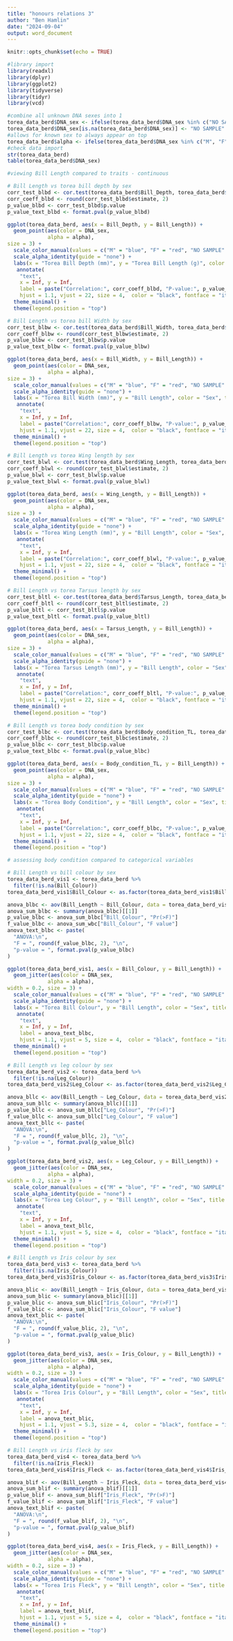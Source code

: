 ---
title: "honours relations 3"
author: "Ben Hamlin"
date: "2024-09-04"
output: word_document
---

```{r setup, include=FALSE}
knitr::opts_chunk$set(echo = TRUE)
```

```{r}
#library import
library(readxl)
library(dplyr)
library(ggplot2)
library(tidyverse)
library(tidyr)
library(vcd)
```


```{r}
#combine all unknown DNA sexes into 1
torea_data_berd$DNA_sex <- ifelse(torea_data_berd$DNA_sex %in% c("NO SAMPLE", "X"), "NO SAMPLE", torea_data_berd$DNA_sex)
torea_data_berd$DNA_sex[is.na(torea_data_berd$DNA_sex)] <- "NO SAMPLE"
#allows for known sex to always appear on top
torea_data_berd$alpha <- ifelse(torea_data_berd$DNA_sex %in% c("M", "F"), 1, 0.7)
#check data import 
str(torea_data_berd)
table(torea_data_berd$DNA_sex)
```

```{r}
#viewing Bill Length compared to traits - continuous

# Bill Length vs torea bill depth by sex
corr_test_blbd <- cor.test(torea_data_berd$Bill_Depth, torea_data_berd$Bill_Length)
corr_coeff_blbd <- round(corr_test_blbd$estimate, 2)
p_value_blbd <- corr_test_blbd$p.value
p_value_text_blbd <- format.pval(p_value_blbd)

ggplot(torea_data_berd, aes(x = Bill_Depth, y = Bill_Length)) +
  geom_point(aes(color = DNA_sex,
             alpha = alpha),
size = 3) +
  scale_color_manual(values = c("M" = "blue", "F" = "red", "NO SAMPLE" = "grey")) +
  scale_alpha_identity(guide = "none") +
  labs(x = "Torea Bill Depth (mm)", y = "Torea Bill Length (g)", color = "Sex", title = "Torea Bill Depth vs Bill Length") +
   annotate(
    "text", 
    x = Inf, y = Inf, 
    label = paste("Correlation:", corr_coeff_blbd, "P-value:", p_value_text_blbd),
    hjust = 1.1, vjust = 22, size = 4,  color = "black", fontface = "italic") +
  theme_minimal() +
  theme(legend.position = "top")

# Bill Length vs torea bill Width by sex
corr_test_blbw <- cor.test(torea_data_berd$Bill_Width, torea_data_berd$Bill_Length)
corr_coeff_blbw <- round(corr_test_blbw$estimate, 2)
p_value_blbw <- corr_test_blbw$p.value
p_value_text_blbw <- format.pval(p_value_blbw)

ggplot(torea_data_berd, aes(x = Bill_Width, y = Bill_Length)) +
  geom_point(aes(color = DNA_sex,
             alpha = alpha),
size = 3) +
  scale_color_manual(values = c("M" = "blue", "F" = "red", "NO SAMPLE" = "grey")) +
  scale_alpha_identity(guide = "none") +
  labs(x = "Torea Bill Width (mm)", y = "Bill Length", color = "Sex", title = "Torea Bill Width vs Bill Length") +
   annotate(
    "text", 
    x = Inf, y = Inf, 
    label = paste("Correlation:", corr_coeff_blbw, "P-value:", p_value_text_blbw),
    hjust = 1.1, vjust = 22, size = 4,  color = "black", fontface = "italic") +
  theme_minimal() +
  theme(legend.position = "top")

# Bill Length vs torea Wing length by sex
corr_test_blwl <- cor.test(torea_data_berd$Wing_Length, torea_data_berd$Bill_Length)
corr_coeff_blwl <- round(corr_test_blwl$estimate, 2)
p_value_blwl <- corr_test_blwl$p.value
p_value_text_blwl <- format.pval(p_value_blwl)

ggplot(torea_data_berd, aes(x = Wing_Length, y = Bill_Length)) +
  geom_point(aes(color = DNA_sex,
             alpha = alpha),
size = 3) +
  scale_color_manual(values = c("M" = "blue", "F" = "red", "NO SAMPLE" = "grey")) +
  scale_alpha_identity(guide = "none") +
  labs(x = "Torea Wing Length (mm)", y = "Bill Length", color = "Sex", title = "Torea wing length vs Bill Length") +
   annotate(
    "text", 
    x = Inf, y = Inf, 
    label = paste("Correlation:", corr_coeff_blwl, "P-value:", p_value_text_blwl),
    hjust = 1.1, vjust = 22, size = 4,  color = "black", fontface = "italic") +
  theme_minimal() +
  theme(legend.position = "top")

# Bill Length vs torea Tarsus length by sex
corr_test_bltl <- cor.test(torea_data_berd$Tarsus_Length, torea_data_berd$Bill_Length)
corr_coeff_bltl <- round(corr_test_bltl$estimate, 2)
p_value_bltl <- corr_test_bltl$p.value
p_value_text_bltl <- format.pval(p_value_bltl)

ggplot(torea_data_berd, aes(x = Tarsus_Length, y = Bill_Length)) +
  geom_point(aes(color = DNA_sex,
             alpha = alpha),
size = 3) +
  scale_color_manual(values = c("M" = "blue", "F" = "red", "NO SAMPLE" = "grey")) +
  scale_alpha_identity(guide = "none") +
  labs(x = "Torea Tarsus Length (mm)", y = "Bill Length", color = "Sex", title = "Torea tarsus length vs Bill Length") +
   annotate(
    "text", 
    x = Inf, y = Inf, 
    label = paste("Correlation:", corr_coeff_bltl, "P-value:", p_value_text_bltl),
    hjust = 1.1, vjust = 22, size = 4,  color = "black", fontface = "italic") +
  theme_minimal() +
  theme(legend.position = "top")

# Bill Length vs torea body condition by sex
corr_test_blbc <- cor.test(torea_data_berd$Body_condition_TL, torea_data_berd$Bill_Length)
corr_coeff_blbc <- round(corr_test_blbc$estimate, 2)
p_value_blbc <- corr_test_blbc$p.value
p_value_text_blbc <- format.pval(p_value_blbc)

ggplot(torea_data_berd, aes(x = Body_condition_TL, y = Bill_Length)) +
  geom_point(aes(color = DNA_sex,
             alpha = alpha),
size = 3) +
  scale_color_manual(values = c("M" = "blue", "F" = "red", "NO SAMPLE" = "grey")) +
  scale_alpha_identity(guide = "none") +
  labs(x = "Torea Body Condition", y = "Bill Length", color = "Sex", title = "Torea body condition vs Bill Length") +
   annotate(
    "text", 
    x = Inf, y = Inf, 
    label = paste("Correlation:", corr_coeff_blbc, "P-value:", p_value_text_blbc),
    hjust = 1.1, vjust = 22, size = 4,  color = "black", fontface = "italic") +
  theme_minimal() +
  theme(legend.position = "top")

# assessing body condition compared to categorical variables

# Bill Length vs bill colour by sex
torea_data_berd_vis1 <- torea_data_berd %>%
  filter(!is.na(Bill_Colour))
torea_data_berd_vis1$Bill_Colour <- as.factor(torea_data_berd_vis1$Bill_Colour)

anova_blbc <- aov(Bill_Length ~ Bill_Colour, data = torea_data_berd_vis1)
anova_sum_blbc <- summary(anova_blbc)[[1]]
p_value_blbc <- anova_sum_blbc["Bill_Colour", "Pr(>F)"]
f_value_blbc <- anova_sum_wbc["Bill_Colour", "F value"]
anova_text_blbc <- paste(
  "ANOVA:\n",
  "F = ", round(f_value_blbc, 2), "\n",
  "p-value = ", format.pval(p_value_blbc)
)

ggplot(torea_data_berd_vis1, aes(x = Bill_Colour, y = Bill_Length)) +
  geom_jitter(aes(color = DNA_sex,
             alpha = alpha),
width = 0.2, size = 3) +
  scale_color_manual(values = c("M" = "blue", "F" = "red", "NO SAMPLE" = "grey")) +
  scale_alpha_identity(guide = "none") +
  labs(x = "Torea Bill Colour", y = "Bill Length", color = "Sex", title = "Torea bill colour vs Bill Length") +
   annotate(
    "text", 
    x = Inf, y = Inf, 
    label = anova_text_blbc,
    hjust = 1.1, vjust = 5, size = 4,  color = "black", fontface = "italic") +
  theme_minimal() +
  theme(legend.position = "top")

# Bill Length vs leg colour by sex
torea_data_berd_vis2 <- torea_data_berd %>%
  filter(!is.na(Leg_Colour))
torea_data_berd_vis2$Leg_Colour <- as.factor(torea_data_berd_vis2$Leg_Colour)

anova_bllc <- aov(Bill_Length ~ Leg_Colour, data = torea_data_berd_vis2)
anova_sum_bllc <- summary(anova_bllc)[[1]]
p_value_bllc <- anova_sum_bllc["Leg_Colour", "Pr(>F)"]
f_value_bllc <- anova_sum_bllc["Leg_Colour", "F value"]
anova_text_bllc <- paste(
  "ANOVA:\n",
  "F = ", round(f_value_bllc, 2), "\n",
  "p-value = ", format.pval(p_value_bllc)
)

ggplot(torea_data_berd_vis2, aes(x = Leg_Colour, y = Bill_Length)) +
  geom_jitter(aes(color = DNA_sex,
             alpha = alpha),
width = 0.2, size = 3) +
  scale_color_manual(values = c("M" = "blue", "F" = "red", "NO SAMPLE" = "grey")) +
  scale_alpha_identity(guide = "none") +
  labs(x = "Torea Leg Colour", y = "Bill Length", color = "Sex", title = "Torea leg colour vs Bill Length") +
   annotate(
    "text", 
    x = Inf, y = Inf, 
    label = anova_text_bllc,
    hjust = 1.1, vjust = 5, size = 4,  color = "black", fontface = "italic") +
  theme_minimal() +
  theme(legend.position = "top")

# Bill Length vs Iris colour by sex
torea_data_berd_vis3 <- torea_data_berd %>%
  filter(!is.na(Iris_Colour))
torea_data_berd_vis3$Iris_Colour <- as.factor(torea_data_berd_vis3$Iris_Colour)

anova_blic <- aov(Bill_Length ~ Iris_Colour, data = torea_data_berd_vis3)
anova_sum_blic <- summary(anova_blic)[[1]]
p_value_blic <- anova_sum_blic["Iris_Colour", "Pr(>F)"]
f_value_blic <- anova_sum_blic["Iris_Colour", "F value"]
anova_text_blic <- paste(
  "ANOVA:\n",
  "F = ", round(f_value_blic, 2), "\n",
  "p-value = ", format.pval(p_value_blic)
)

ggplot(torea_data_berd_vis3, aes(x = Iris_Colour, y = Bill_Length)) +
  geom_jitter(aes(color = DNA_sex,
             alpha = alpha),
width = 0.2, size = 3) +
  scale_color_manual(values = c("M" = "blue", "F" = "red", "NO SAMPLE" = "grey")) +
  scale_alpha_identity(guide = "none") +
  labs(x = "Torea Iris Colour", y = "Bill Length", color = "Sex", title = "Torea iris colour vs Bill Length") +
   annotate(
    "text", 
    x = Inf, y = Inf, 
    label = anova_text_blic,
    hjust = 1.1, vjust = 5.3, size = 4,  color = "black", fontface = "italic") +
  theme_minimal() +
  theme(legend.position = "top")

# Bill Length vs iris fleck by sex
torea_data_berd_vis4 <- torea_data_berd %>%
  filter(!is.na(Iris_Fleck))
torea_data_berd_vis4$Iris_Fleck <- as.factor(torea_data_berd_vis4$Iris_Fleck)

anova_blif <- aov(Bill_Length ~ Iris_Fleck, data = torea_data_berd_vis4)
anova_sum_blif <- summary(anova_blif)[[1]]
p_value_blif <- anova_sum_blif["Iris_Fleck", "Pr(>F)"]
f_value_blif <- anova_sum_blif["Iris_Fleck", "F value"]
anova_text_blif <- paste(
  "ANOVA:\n",
  "F = ", round(f_value_blif, 2), "\n",
  "p-value = ", format.pval(p_value_blif)
)

ggplot(torea_data_berd_vis4, aes(x = Iris_Fleck, y = Bill_Length)) +
  geom_jitter(aes(color = DNA_sex,
             alpha = alpha),
width = 0.2, size = 3) +
  scale_color_manual(values = c("M" = "blue", "F" = "red", "NO SAMPLE" = "grey")) +
  scale_alpha_identity(guide = "none") +
  labs(x = "Torea Iris Fleck", y = "Bill Length", color = "Sex", title = "Torea iris fleck vs Bill Length") +
   annotate(
    "text", 
    x = Inf, y = Inf, 
    label = anova_text_blif,
    hjust = 1.1, vjust = 5, size = 4,  color = "black", fontface = "italic") +
  theme_minimal() +
  theme(legend.position = "top")

```

